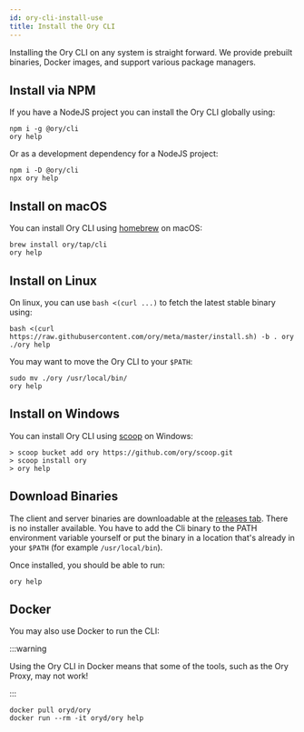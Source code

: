 ```yaml
---
id: ory-cli-install-use
title: Install the Ory CLI
---
```


Installing the Ory CLI on any system is straight forward. We provide prebuilt
binaries, Docker images, and support various package managers.

## Install via NPM

If you have a NodeJS project you can install the Ory CLI globally using:

```
npm i -g @ory/cli
ory help
```

Or as a development dependency for a NodeJS project:

```
npm i -D @ory/cli
npx ory help
```

## Install on macOS

You can install Ory CLI using [homebrew](https://brew.sh/) on macOS:

```shell
brew install ory/tap/cli
ory help
```

## Install on Linux

On linux, you can use `bash <(curl ...)` to fetch the latest stable binary
using:

```shell
bash <(curl https://raw.githubusercontent.com/ory/meta/master/install.sh) -b . ory
./ory help
```

You may want to move the Ory CLI to your `$PATH`:

```shell
sudo mv ./ory /usr/local/bin/
ory help
```

## Install on Windows

You can install Ory CLI using [scoop](https://scoop.sh) on Windows:

```shell
> scoop bucket add ory https://github.com/ory/scoop.git
> scoop install ory
> ory help
```

## Download Binaries

The client and server binaries are downloadable at the
[releases tab](https://github.com/ory/cli/releases). There is no
installer available. You have to add the Cli binary to the PATH environment
variable yourself or put the binary in a location that's already in your
`$PATH` (for example `/usr/local/bin`).

Once installed, you should be able to run:

```shell
ory help
```

## Docker

You may also use Docker to run the CLI:

:::warning

Using the Ory CLI in Docker means that some of the tools, such as the Ory Proxy,
may not work!

:::

```shell
docker pull oryd/ory
docker run --rm -it oryd/ory help
```
